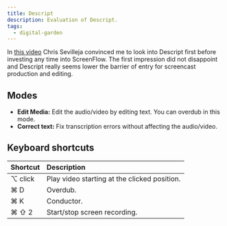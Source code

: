 ```yaml
---
title: Descript
description: Evaluation of Descript.
tags:
  - digital-garden
---
```


In [this video](https://www.youtube.com/watch?v=mANjf1Lr3jc) Chris Sevilleja
convinced me to look into Descript first before investing any time into
ScreenFlow. The first impression did not disappoint and Descript really seems
lower the barrier of entry for screencast production and editing.

## Modes

- **Edit Media:** Edit the audio/video by editing text. You can overdub in this
  mode.
- **Correct text:** Fix transcription errors without affecting the audio/video.

## Keyboard shortcuts

| Shortcut | Description                                  |
| :------- | :------------------------------------------- |
| ⌥ click  | Play video starting at the clicked position. |
| ⌘ D      | Overdub.                                     |
| ⌘ K      | Conductor.                                   |
| ⌘ ⇧ 2    | Start/stop screen recording.                 |
